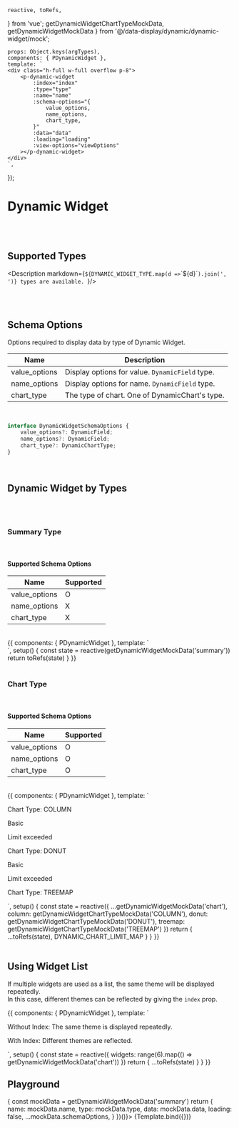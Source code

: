     reactive, toRefs,
} from 'vue';
    getDynamicWidgetChartTypeMockData,
    getDynamicWidgetMockData
} from '@/data-display/dynamic/dynamic-widget/mock';



<Meta title='Data Display/Dynamic/Dynamic Widget'
      argTypes={getDynamicWidgetArgTypes()}
/>


    props: Object.keys(argTypes),
    components: { PDynamicWidget },
    template: `
    <div class="h-full w-full overflow p-8">
        <p-dynamic-widget
            :index="index"
            :type="type"
            :name="name"
            :schema-options="{
                value_options,
                name_options,
                chart_type,
            }"
            :data="data"
            :loading="loading"
            :view-options="viewOptions"
        ></p-dynamic-widget>
    </div>
    `,
});


# Dynamic Widget

<br/>
<br/>

## Supported Types

<Description markdown={`
${DYNAMIC_WIDGET_TYPE.map(d => `\`${d}\``).join(', ')} types are available.
`}/>

<br/>
<br/>

## Schema Options

Options required to display data by type of Dynamic Widget.

| Name | Description |
| -- | -- |
| value_options | Display options for value. `DynamicField` type.|
| name_options | Display options for name. `DynamicField` type.|
| chart_type | The type of chart. One of DynamicChart's type.|

<br/>

```typescript
interface DynamicWidgetSchemaOptions {
    value_options?: DynamicField;
    name_options?: DynamicField;
    chart_type?: DynamicChartType;
}
```
<br/>

## Dynamic Widget by Types

<br/>
<br/>

### Summary Type

<br/>

#### Supported Schema Options

| Name | Supported |
| -- | -- |
| value_options | O |
| name_options | X |
| chart_type | X |

<br/>

<Canvas>
    <Story name="Summary Type">
        {{
    components: { PDynamicWidget },
    template: `
    <div class="h-full w-full overflow p-8">
        <p-dynamic-widget
            type="summary"
            :name="name"
            :schema-options="schemaOptions"
            :data="data"
            :loading="loading"
            :view-options="viewOptions"
        ></p-dynamic-widget>
    </div>
    `,
    setup() {
        const state = reactive(getDynamicWidgetMockData('summary'))
        return toRefs(state)
    }
        }}
    </Story>
</Canvas>

<br/>
<br/>

### Chart Type

<br/>

#### Supported Schema Options

| Name | Supported |
| -- | -- |
| value_options | O |
| name_options | O|
| chart_type | O |

<br/>

<Canvas>
    <Story name="Chart Type">
    {{
        components: { PDynamicWidget },
        template: `
<div class="h-full w-full overflow p-8">
        <p class="text-lg font-bold leading-6 my-6 border-b border-gray-300">Chart Type: COLUMN</p>
        <div class="flex flex-wrap gap-4">
            <div>
                <p class="text-md font-bold text-gray-600 mb-4">Basic</p>
                <p-dynamic-widget
                    type="chart"
                    :index="0"
                    :name="name"
                    :schema-options="column.schemaOptions"
                    :data="column.data.slice(0, DYNAMIC_CHART_LIMIT_MAP.COLUMN)"
                    :loading="loading"
                    :view-options="viewOptions"
                ></p-dynamic-widget>
            </div>
            <div>
                <p class="text-md font-bold text-gray-600 mb-4">Limit exceeded</p>
                <p-dynamic-widget
                    type="chart"
                    :index="0"
                    :name="name"
                    :schema-options="column.schemaOptions"
                    :data="column.data"
                    :loading="loading"
                    :view-options="viewOptions"
                ></p-dynamic-widget>
            </div>
        </div>
        <p class="text-lg font-bold leading-6 my-6 border-b border-gray-300">Chart Type: DONUT</p>
        <div class="flex flex-wrap gap-4">
            <div>
                <p class="text-md font-bold text-gray-600 mb-4">Basic</p>
                <p-dynamic-widget
                    type="chart"
                    :index="1"
                    :name="name"
                    :schema-options="donut.schemaOptions"
                    :data="donut.data.slice(0, DYNAMIC_CHART_LIMIT_MAP.DONUT)"
                    :loading="loading"
                    :view-options="viewOptions"
                    style="overflow: hidden;"
                ></p-dynamic-widget>
            </div>
            <div>
                <p class="text-md font-bold text-gray-600 mb-4">Limit exceeded</p>
                <p-dynamic-widget
                type="chart"
                :index="1"
                :name="name"
                :schema-options="donut.schemaOptions"
                :data="donut.data"
                :loading="loading"
                :view-options="viewOptions"
                style="overflow: hidden;"
            ></p-dynamic-widget>
            </div>
        </div>
        <p class="text-lg font-bold leading-6 my-6 border-b border-gray-300">Chart Type: TREEMAP</p>
        <p-dynamic-widget
            type="chart"
            :index="2"
            :name="name"
            :schema-options="treemap.schemaOptions"
            :data="treemap.data"
            :loading="loading"
            :view-options="viewOptions"
        ></p-dynamic-widget>
</div>
`,
        setup() {
            const state = reactive({
                ...getDynamicWidgetMockData('chart'),
                column: getDynamicWidgetChartTypeMockData('COLUMN'),
                donut: getDynamicWidgetChartTypeMockData('DONUT'),
                treemap: getDynamicWidgetChartTypeMockData('TREEMAP')
            })
            return {
                ...toRefs(state),
                DYNAMIC_CHART_LIMIT_MAP
            }
        }
    }}
    </Story>
</Canvas>

<br/>
<br/>

## Using Widget List

If multiple widgets are used as a list, the same theme will be displayed repeatedly.<br/>
In this case, different themes can be reflected by giving the ```index``` prop.

<Canvas>
    <Story name="Using Widget List">
        {{
            components: { PDynamicWidget },
            template: `
<div class="h-full w-full overflow p-8">
        <p class="text-lg font-bold leading-6 mb-8 border-b border-gray-300">Without Index: The same theme is displayed repeatedly.</p>
        <div class="flex flex-wrap gap-4">
            <p-dynamic-widget v-for="({type, name, schemaOptions, data, loading, viewOptions}, idx) in widgets"
                :key="'without-idx' + idx"
                :type="type"
                :name="name"
                :schema-options="schemaOptions"
                :data="data"
                :loading="loading"
                :view-options="viewOptions"
            ></p-dynamic-widget>
        </div>
        <p class="text-lg font-bold leading-6 my-8 border-b border-gray-300">With Index: Different themes are reflected.</p>
        <div class="flex flex-wrap gap-4">
            <p-dynamic-widget v-for="({type, name, schemaOptions, data, loading, viewOptions}, idx) in widgets"
                :key="'without-idx' + idx"
                :index="idx"
                :type="type"
                :name="name"
                :schema-options="schemaOptions"
                :data="data"
                :loading="loading"
                :view-options="viewOptions"
            ></p-dynamic-widget>
        </div>
</div>
`,
            setup() {
                const state = reactive({
                    widgets: range(6).map(() => getDynamicWidgetMockData('chart'))
                })
                return {
                    ...toRefs(state)
                }
            }
        }}
    </Story>
</Canvas>

## Playground

<Canvas>
    <Story name="Playground" args={(() => {
        const mockData = getDynamicWidgetMockData('summary')
        return {
            name: mockData.name,
            type: mockData.type,
            data: mockData.data,
            loading: false,
            ...mockData.schemaOptions,
        }
    })()}>
        {Template.bind({})}
    </Story>
</Canvas>

<ArgsTable story="Playground"/>
